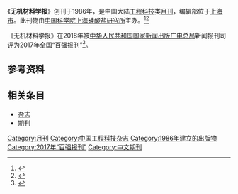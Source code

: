 {{Infobox journal
| title         = 无机材料学报
| former_name   =
| frequency     = 月刊
| country       = [[中国大陆|中国大陆]]
| publisher     = [[中国科学院|中国科学院]][[中国科学院上海硅酸盐研究所|上海硅酸盐研究所]]
| language =
| native_title =Journal of Inorganic Materials
| abbreviation =J. Inorg. Mater.
| impact        = 
| history =1986年起至今
| ISSN = 1000-324X
| CN            = 31-1363/TQ
| CODEN = WCXUET
| website       = http://www.jim.org.cn/
}}
《'''无机材料学报'''》创刊于1986年，是中国大陆[[工程科技|工程科技]]类[[杂志#出版|月刊]]，编辑部位于[[上海市|上海市]]。此刊物由[[中国科学院|中国科学院]][[中国科学院上海硅酸盐研究所|上海硅酸盐研究所]]主办。<ref name="知网1">{{Cite web|title=无机材料学报|url=https://navi.cnki.net/knavi/JournalDetail?pcode=CJFD&pykm=WGCL|accessdate=2021-02-02|work=navi.cnki.net|publisher=[[中国知网|中国知网]]}}</ref><ref name="维普1">{{Cite web|title=无机材料学报 - 维普中文期刊|url=http://www.cqvip.com/qikan/Detail.aspx?gch=93432X|accessdate=2021-02-02|author=|date=|format=|publisher=[[维普|维普]]|language=}}</ref>

《无机材料学报》在2018年被[[中华人民共和国国家新闻出版广电总局|中华人民共和国国家新闻出版广电总局]]新闻报刊司评为2017年全国“百强报刊”<ref>{{Cite web|title=2017年全国“百强报刊”推荐名单开始公示|url=http://www.ce.cn/culture/gd/201801/16/t20180116_27756145.shtml|accessdate=2021-02-10|author=赵新乐（中国新闻出版广电报）|date=2018-01-16|format=|work=www.ce.cn|publisher=[[中国经济网|中国经济网]]|language=|archive-date=2020-11-05|archive-url=https://web.archive.org/web/20201105014543/http://www.ce.cn/culture/gd/201801/16/t20180116_27756145.shtml|dead-url=no}}</ref>。
== 参考资料 ==
{{reflist|2}}

== 相关条目 ==

* [[杂志|杂志]]
* [[期刊|期刊]]

{{pub-stub}}
{{全国百强报刊|2017}}

[[Category:月刊|Category:月刊]]
[[Category:中国工程科技杂志|Category:中国工程科技杂志]]
[[Category:1986年建立的出版物|Category:1986年建立的出版物]]
[[Category:2017年“百强报刊”|Category:2017年“百强报刊”]]
[[Category:中文期刊|Category:中文期刊]]